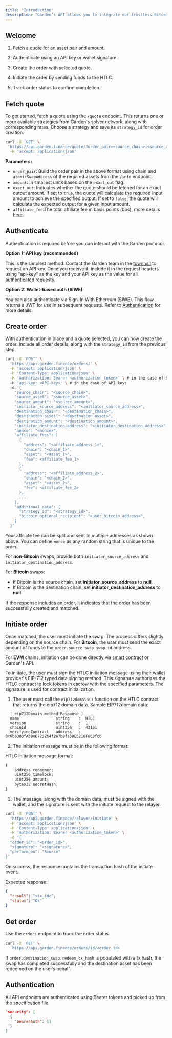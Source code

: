 ```yaml
---
title: "Introduction"
description: "Garden’s API allows you to integrate our trustless Bitcoin bridge with flexible levels of control. This guide walks through the fastest way to set up a working integration, For advanced use cases and customization options, refer to our Cookbook. If you are new to atomic swaps, read our intent flow to get started."
---
```


## Welcome

1. Fetch a quote for an asset pair and amount.

2. Authenticate using an API key or wallet signature.

3. Create the order with selected quote.

4. Initiate the order by sending funds to the HTLC.
  
5. Track order status to confirm completion.

## Fetch quote
To get started, fetch a quote using the `/quote` endpoint. This returns one or more available strategies from Garden's solver network, along with corresponding rates. Choose a strategy and save its `strategy_id` for order creation.

```bash
curl -X 'GET' \
 'https://api.garden.finance/quote/?order_pair=<source_chain>:<source_asset>::<destination_chain>:<destination_asset>&amount=<amount>&exact_out=<true/false>&affiliate_fee=<affiliate_fee_in_bps>' \
  -H 'accept: application/json'
```

**Parameters:**

- `order_pair`: Build the order pair in the above format using chain and `atomicSwapAddress` of the required assets from the `/info` endpoint.
- `amount`: In smallest units based on the `exact_out` flag.
- `exact_out`: Indicates whether the quote should be fetched for an exact output amount. If set to `true`, the quote will calculate the required input amount to achieve the specified output. If set to `false`, the quote will calculate the expected output for a given input amount.
- `affiliate_fee`:The total affiliate fee in basis points (bps), more details [here](../AffiliateFee.md).

## Authenticate

Authentication is required before you can interact with the Garden protocol.

**Option 1: API key (recommended)**

This is the simplest method. Contact the Garden team in the [townhall](https://discord.gg/dZwSjh9922) to request an API key.  Once you receive it, include it in the request headers using "api-key" as the key and your API key as the value for all authenticated requests.

**Option 2: Wallet-based auth (SIWE)**

You can also authenticate via Sign-In With Ethereum (SIWE). This flow returns a JWT for use in subsequent requests. Refer to [Authentication](../sdk/Authentication.md) for more details.

## Create order

With authentication in place and a quote selected, you can now create the order. Include all order details, along with the `strategy_id` from the previous step.


```bash
curl -X 'POST' \
  'https://api.garden.finance/orders/' \
  -H 'accept: application/json' \
  -H 'Content-Type: application/json' \
  -H 'Authorization: Bearer <authorization_token>' \ # in the case of SIWE
  -H 'api-key: <API-key>' \ # in the case of API keys
  -d '{
    "source_chain": "<source_chain>",
    "source_asset": "<source_asset>",
    "source_amount": "<source_amount>",
    "initiator_source_address": "<initiator_source_address>",
    "destination_chain": "<destination_chain>",
    "destination_asset": "<destination_asset>",
    "destination_amount": "<destination_amount>",
    "initiator_destination_address": "<initiator_destination_address>",
    "nonce": "<nonce>",
    "affiliate_fees": [
      {
        "address": "<affiliate_address_1>",
        "chain": "<chain_1>",
        "asset": "<asset_1>",
        "fee": <affiliate_fee_1>
      },
      {
        "address": "<affiliate_address_2>",
        "chain": "<chain_2>",
        "asset": "<asset_2>",
        "fee": <affiliate_fee_2>
      },
      ...
    ],
    "additional_data": {
      "strategy_id": "<strategy_id>",
      "bitcoin_optional_recipient": "<user_bitcoin_address>",
    }
  }'
```
Your affiliate fee can be split and sent to multiple addresses as shown above. You can define `nonce` as any random string that is unique to the order.

For **non-Bitcoin** swaps, provide both `initiator_source_address` and `initiator_destination_address`.

For **Bitcoin** swaps:
 - If Bitcoin is the source chain, set **initiator_source_address** to **null**.
 - If Bitcoin is the destination chain, set **initiator_destination_address** to **null**.

If the response includes an order, it indicates that the order has been successfully created and matched.


## Initiate order

Once matched, the user must initiate the swap. The process differs slightly depending on the source chain. For **Bitcoin**, the user must send the exact amount of funds to the `order.source_swap.swap_id` address.

For **EVM** chains, initiation can be done directly via [smart contract](../contracts/HTLCEVM.md) or Garden's API.

To initiate, the user must sign the HTLC initiation message using their wallet provider's EIP-712 typed data signing method. This signature authorizes the HTLC contract to lock tokens in escrow with the specified parameters. The signature is used for contract initialization.


1. The user must call the `eip712domain()` function on the HTLC contract that returns the eip712 domain data.
  Sample EIP712domain data:

```
  [ eip712Domain method Response ]
  name                string    :  HTLC
  version             string    :  1
  chainId             uint256   :  42161
  verifyingContract   address   :  0x6b6303fAb8eC7232b4f2a7b9fa58E5216F608fcb
```

2. The initiation message must be in the following format:

HTLC initiation message format: 

```ts
{
    address redeemer;
    uint256 timelock;
    uint256 amount;
    bytes32 secretHash;
}
```

3. The message, along with the domain data, must be signed with the wallet, and the signature is sent with the initiate request to the relayer.


```bash
curl -X 'POST' \
  'https://api.garden.finance/relayer/initiate' \
  -H 'accept: application/json' \
  -H 'Content-Type: application/json' \
  -H 'Authorization: Bearer <authorization_token>' \
  -d '{
  "order_id": "<order_id>",
  "signature": "<signature>",
  "perform_on": "Source"
}'
```

On success, the response contains the transaction hash of the initiate event.

Expected response:

```json
{
  "result": "<tx_id>",
  "status": "Ok"
}
```

## Get order

Use the `orders` endpoint to track the order status.
```bash
curl -X 'GET' \
  'https://api.garden.finance/orders/id/<order_id>
```
If `order.destination_swap.redeem_tx_hash` is populated with a tx hash, the swap has completed successfully and the destination asset has been redeemed on the user’s behalf.

## Authentication

All API endpoints are authenticated using Bearer tokens and picked up from the specification file.

```json
"security": [
  {
    "bearerAuth": []
  }
]
```